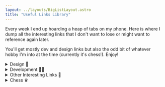 ```yaml
---
layout: ../layouts/BigListLayout.astro
title: "Useful Links Library"
---
```


Every week I end up hoarding a heap of tabs on my phone. Here is where I dump all the interesting links that I don't want to lose or might want to reference again later.

You'll get mostly dev and design links but also the odd bit of whatever hobby I'm into at the time (currently it's chess!). Enjoy!

<details closed>
<summary>Design 🎨</summary>

### [Design Techniques List](https://anthonyhobday.com/sideprojects/visualtechniques/)

A list of visual design techniques. I wish I'd put together a similar list when I started out in design!

### [Rive App](https://rive.app/)

I'd come accross Lottie before as a standalone, portable graphics format but this seems even better again. Would love to get into exploring interactive graphics some day!

### [Random Accessible Color Palettes](https://randoma11y.com/)

Some wild color matches, but I love it.

### [Setting up a screen reader correctly](https://www.sarasoueidan.com/blog/testing-environment-setup/)

Pretty easy on Mac. More difficult on windows

</details>

<details closed>
<summary>Development 👨‍💻</summary>

### [Console Ninja](https://console-ninja.com/)

A tool that lets you view the results of your console logs directly in your code editor.

### [Grug Brain](https://grugbrain.dev/)

Probably the least pretentious and most accurate take on software development that you'll ever read.

### [web.dev Learn Accessibility Course](https://web.dev/learn/accessibility/)

This looks really comprehensive and could be a great place to start if you're looking to learn about accessibility.

### [Motion One - Motion Library](https://motion.dev/)

To be fair I haven't used this yet, but I love that it's build on the native Web Animations API and is lovely and lightweight.

### [Sliding Pill Menu with Tailwind](https://play.tailwindcss.com/Qd98eMhkxy)

I hadn't seen the `peer` syntax in CSS before and this illustrates a nice use case with a smooth animation.

</details>

<details closed>
<summary>Other Interesting Links 🤔</summary>

### [Riff Fusion](https://www.riffusion.com/about)

This is like ChatGPT but for music. This page outlines how they achieved it and it's a fascinating read.

### [Building a virtual machine inside ChatGPT](https://www.engraved.blog/building-a-virtual-machine-inside/)

Absolutely mind-bending stuff.

### [Why the super rich are inevitable](https://pudding.cool/2022/12/yard-sale/)

The pudding posts essay format posts that are always of a very high quality. Their articles are also very interactive ([the ABC do a similar thing](https://www.abc.net.au/news/interactives/)) that feels like the way forward for news where people's attention span for traditional written articles is limited. This particular article about wealth disparity tackles a political argument from a hard-date statistical perspective and I found it very compelling and engaging.

</details>

<details closed>
<summary>Chess ♛</summary>

### [Tigers Modern Study](https://lichess.org/study/CoHp4wPV/nYXDb85f)

Been trying the modern lately, it feels nice to play.

### [Hippo Study](https://lichess.org/study/tHZUbLOD)

Sometimes the Tigers Modern doesn't work out and it's easy enough to transpose into the Hippo instead. I know it's somewhat dubious but for some reason that makes me like it even more.

### [Anti London Study](https://lichess.org/study/rxrdqKAi)

Gotta remember to try this!

</details>
